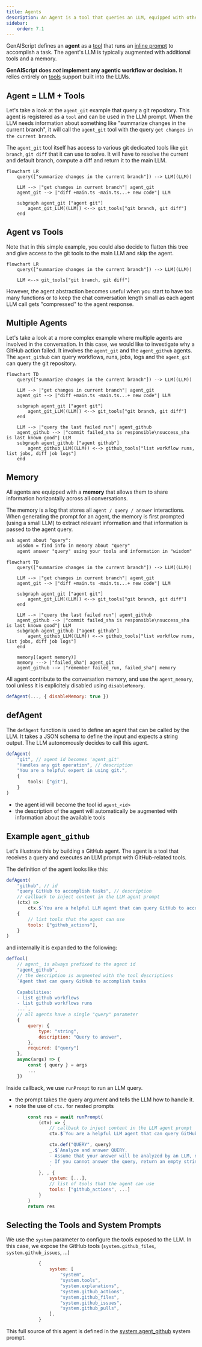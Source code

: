 ```yaml
---
title: Agents
description: An Agent is a tool that queries an LLM, equipped with other tools, to accomplish tasks.
sidebar:
    order: 7.1
---
```



GenAIScript defines an **agent** as a [tool](/genaiscript/reference/scripts/tools) that
runs an [inline prompt](/genaiscript/reference/scripts/inline-prompts) to accomplish a task. The agent's LLM is typically augmented with
additional tools and a memory.

**GenAIScript does _not_ implement any agentic workflow or decision.**
It relies entirely on [tools](/genaiscript/reference/scripts/tools) support built into the LLMs.

## Agent = LLM + Tools

Let's take a look at the `agent_git` example that query a git repository. This agent is registered as a `tool` and can be used in the LLM prompt.
When the LLM needs information about something like "summarize changes in the current branch", it will call the `agent_git` tool with the query `get changes in the current branch`.

The `agent_git` tool itself has access to various git dedicated tools like `git branch`, `git diff` that it can use to solve.
It will have to resolve the current and default branch, compute a diff and return it to the main LLM.

```mermaid
flowchart LR
    query(["summarize changes in the current branch"]) --> LLM((LLM))

    LLM --> |"get changes in current branch"| agent_git
    agent_git --> |"diff +main.ts -main.ts...+ new code"| LLM

    subgraph agent_git ["agent git"]
        agent_git_LLM((LLM)) <--> git_tools["git branch, git diff"]
    end
```

## Agent vs Tools

Note that in this simple example, you could also decide to flatten this tree and give access to the git tools to the main LLM and skip the agent.

```mermaid
flowchart LR
    query(["summarize changes in the current branch"]) --> LLM((LLM))

    LLM <--> git_tools["git branch, git diff"]
```

However, the agent abstraction becomes useful when you start to have too many functions or to keep the chat conversation length small as each agent LLM call gets "compressed" to the agent response.

## Multiple Agents

Let's take a look at a more complex example where multiple agents are involved in the conversation. In this case, we would like to investigate why a GitHub action failed.
It involves the `agent_git` and the `agent_github` agents. The `agent_github` can query workflows, runs, jobs, logs and the `agent_git` can query the git repository.

```mermaid
flowchart TD
    query(["summarize changes in the current branch"]) --> LLM((LLM))

    LLM --> |"get changes in current branch"| agent_git
    agent_git --> |"diff +main.ts -main.ts...+ new code"| LLM

    subgraph agent_git ["agent git"]
        agent_git_LLM((LLM)) <--> git_tools["git branch, git diff"]
    end

    LLM --> |"query the last failed run"| agent_github
    agent_github --> |"commit failed_sha is responsible\nsuccess_sha is last known good"| LLM
    subgraph agent_github ["agent github"]
        agent_github_LLM((LLM)) <--> github_tools["list workflow runs, list jobs, diff job logs"]
    end
```

## Memory

All agents are equipped with a **memory** that allows them to share information horizontally across all conversations.

The memory is a log that stores all `agent / query / answer` interactions. When generating the prompt for an agent,
the memory is first prompted (using a small LLM) to extract relevant information
and that information is passed to the agent query.

```txt
ask agent about "query":
    wisdom = find info in memory about "query"
    agent answer "query" using your tools and information in "wisdom"
```

```mermaid
flowchart TD
    query(["summarize changes in the current branch"]) --> LLM((LLM))

    LLM --> |"get changes in current branch"| agent_git
    agent_git --> |"diff +main.ts -main.ts...+ new code"| LLM

    subgraph agent_git ["agent git"]
        agent_git_LLM((LLM)) <--> git_tools["git branch, git diff"]
    end

    LLM --> |"query the last failed run"| agent_github
    agent_github --> |"commit failed_sha is responsible\nsuccess_sha is last known good"| LLM
    subgraph agent_github ["agent github"]
        agent_github_LLM((LLM)) <--> github_tools["list workflow runs, list jobs, diff job logs"]
    end

    memory[(agent memory)]
    memory ---> |"failed_sha"| agent_git
    agent_github --> |"remember failed_run, failed_sha"| memory

```

All agent contribute to the conversation memory, and use the `agent_memory`, tool unless it is explicitely disabled using `disableMemory`.

```js "disableMemory: true"
defAgent(..., { disableMemory: true })
```

## defAgent

The `defAgent` function is used to define an agent that can be called by the LLM. It takes a JSON schema to define the input and expects a string output. The LLM autonomously decides to call this agent.

```ts
defAgent(
    "git", // agent id becomes 'agent_git'
    "Handles any git operation", // description
    "You are a helpful expert in using git.",
    {
        tools: ["git"],
    }
)
```

-   the agent id will become the tool id `agent_<id>`
-   the description of the agent will automatically be augmented with information about the available tools

<BuiltinAgents />

## Example `agent_github`

Let's illustrate this by building a GitHub agent. The agent is a tool that receives a query and executes an LLM prompt with GitHub-related tools.

The definition of the agent looks like this:

```js wrap
defAgent(
    "github", // id
    "query GitHub to accomplish tasks", // description
    // callback to inject content in the LLM agent prompt
    (ctx) =>
        ctx.$`You are a helpful LLM agent that can query GitHub to accomplish tasks.`,
    {
        // list tools that the agent can use
        tools: ["github_actions"],
    }
)
```

and internally it is expanded to the following:

```js wrap
defTool(
    // agent_ is always prefixed to the agent id
    "agent_github",
    // the description is augmented with the tool descriptions
    `Agent that can query GitHub to accomplish tasks

    Capabilities:
    - list github workflows
    - list github workflows runs
    ...`,
    // all agents have a single "query" parameter
    {
        query: {
            type: "string",
            description: "Query to answer",
        },
        required: ["query"]
    },
    async(args) => {
        const { query } = args
        ...
    })
```

Inside callback, we use `runPrompt` to run an LLM query.

-   the prompt takes the query argument and tells the LLM how to handle it.
-   note the use of `ctx.` for nested prompts

```js wrap
        const res = await runPrompt(
            (ctx) => {
                // callback to inject content in the LLM agent prompt
                ctx.$`You are a helpful LLM agent that can query GitHub to accomplish tasks.`

                ctx.def("QUERY", query)
                _.$`Analyze and answer QUERY.
                - Assume that your answer will be analyzed by an LLM, not a human.
                - If you cannot answer the query, return an empty string.
                `
            }, , {
                system: [...],
                // list of tools that the agent can use
                tools: ["github_actions", ...]
            }
        )
        return res
```

## Selecting the Tools and System Prompts

We use the `system` parameter to configure the tools exposed to the LLM. In this case, we expose the GitHub tools (`system.github_files`, `system.github_issues`, ...)

```js wrap
            {
                system: [
                    "system",
                    "system.tools",
                    "system.explanations",
                    "system.github_actions",
                    "system.github_files",
                    "system.github_issues",
                    "system.github_pulls",
                ],
            }
```

This full source of this agent is defined in the [system.agent_github](/genaiscript/reference/scripts/system/#systemagent_github) system prompt.
